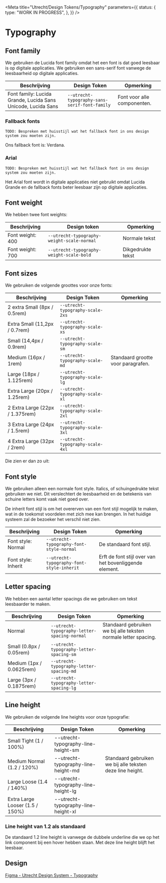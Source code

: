 
<Meta
  title="Utrecht/Design Tokens/Typography"
  parameters={{
    status: {
      type: "WORK IN PROGRESS",
    },
  }}
/>

# Typography

## Font family

We gebruiken de Lucida font family omdat het een font is dat goed leesbaar is op digitale applicaties. We gebruiken een sans-serif font vanwege de leesbaarheid op digitale applicaties.

| Beschrijving                                                 | Design Token                                  | Opmerking                   |
| ------------------------------------------------------------ | --------------------------------------------- | --------------------------- |
| Font family: Lucida Grande, Lucida Sans Unicode, Lucida Sans | `--utrecht-typography-sans-serif-font-family` | Font voor alle componenten. |

### Fallback fonts

`TODO: Bespreken met huisstijl wat het fallback font in ons design system zou moeten zijn.`

Ons fallback font is: Verdana.

### Arial

`TODO: Bespreken met huisstijl wat het fallback font in ons design system zou moeten zijn.`

Het Arial font wordt in digitale applicaties niet gebruikt omdat Lucida Grande en de fallback fonts beter leesbaar zijn op digitale applicaties.

## Font weight

We hebben twee font weights:

| Beschrijving     | Design token                               | Opmerking         |
| ---------------- | ------------------------------------------ | ----------------- |
| Font weight: 400 | `--utrecht-typography-weight-scale-normal` | Normale tekst     |
| Font weight: 700 | `--utrecht-typography-weight-scale-bold`   | Dikgedrukte tekst |

## Font sizes

We gebruiken de volgende groottes voor onze fonts:

| Beschrijving                    | Design Token                     | Opmerking                          |
| ------------------------------- | -------------------------------- | ---------------------------------- |
| 2 extra Small (8px / 0.5rem)    | `--utrecht-typography-scale-2xs` |                                    |
| Extra Small (11,2px / 0.7rem)   | `--utrecht-typography-scale-xs`  |                                    |
| Small (14,4px / 0.9rem)         | `--utrecht-typography-scale-sm`  |                                    |
| Medium (16px / 1rem)            | `--utrecht-typography-scale-md`  | Standaard grootte voor paragrafen. |
| Large (18px / 1.125rem)         | `--utrecht-typography-scale-lg`  |                                    |
| Extra Large (20px / 1.25rem)    | `--utrecht-typography-scale-xl`  |                                    |
| 2 Extra Large (22px / 1.375rem) | `--utrecht-typography-scale-2xl` |                                    |
| 3 Extra Large (24px / 1.5rem)   | `--utrecht-typography-scale-3xl` |                                    |
| 4 Extra Large (32px / 2rem)     | `--utrecht-typography-scale-4xl` |                                    |

Die zien er dan zo uit:

<div style={{ fontSize: "16px" }}>
  <Typeset
    fontFamily={tokens["utrecht"]["typography"]["sans-serif"]["font-family"].value}
    fontWeight={700}
    fontSizes={[
      tokens["utrecht"]["typography"]["scale"]["2xs"]["font-size"].value,
      tokens["utrecht"]["typography"]["scale"]["xs"]["font-size"].value,
      tokens["utrecht"]["typography"]["scale"]["sm"]["font-size"].value,
      tokens["utrecht"]["typography"]["scale"]["md"]["font-size"].value,
      tokens["utrecht"]["typography"]["scale"]["lg"]["font-size"].value,
      tokens["utrecht"]["typography"]["scale"]["xl"]["font-size"].value,
      tokens["utrecht"]["typography"]["scale"]["2xl"]["font-size"].value,
      tokens["utrecht"]["typography"]["scale"]["3xl"]["font-size"].value,
      tokens["utrecht"]["typography"]["scale"]["4xl"]["font-size"].value,
    ]}
    sampleText="Op brute wijze ving de schooljuf de quasi-kalme lynx."
  />
</div>

## Font style

We gebruiken alleen een normale font style. Italics, of schuingedrukte tekst gebruiken we niet. Dit verslechtert de leesbaarheid en de betekenis van schuine letters komt vaak niet goed over.

De inherit font stijl is om het overerven van een font stijl mogelijk te maken, wat in de toekomst voordelen met zich mee kan brengen. In het huidige systeem zal de bezoeker het verschil niet zien.

| Beschrijving        | Design Token                              | Opmerking                                              |
| ------------------- | ----------------------------------------- | ------------------------------------------------------ |
| Font style: Normal  | `--utrecht-typography-font-style-normal`  | De standaard font stijl.                               |
| Font style: Inherit | `--utrecht-typography-font-style-inherit` | Erft de font stijl over van het bovenliggende element. |

## Letter spacing

We hebben een aantal letter spacings die we gebruiken om tekst leesbaarder te maken.

| Beschrijving             | Design Token                                 | Opmerking                                                       |
| ------------------------ | -------------------------------------------- | --------------------------------------------------------------- |
| Normal                   | `--utrecht-typography-letter-spacing-normal` | Standaard gebruiken we bij alle teksten normale letter spacing. |
| Small (0.8px / 0.05rem)  | `--utrecht-typography-letter-spacing-sm`     |                                                                 |
| Medium (1px / 0.0625rem) | `--utrecht-typography-letter-spacing-md`     |                                                                 |
| Large (3px / 0.1875rem)  | `--utrecht-typography-letter-spacing-lg`     |                                                                 |

## Line height

We gebruiken de volgende line heights voor onze typografie:

| Beschrijving                    | Design Token                        | Opmerking                                                 |
| ------------------------------- | ----------------------------------- | --------------------------------------------------------- |
| Small Tight (1 / 100%)          | --utrecht-typography-line-height-sm |                                                           |
| Medium Normal (1.2 / 120%)      | --utrecht-typography-line-height-md | Standaard gebruiken we bij alle teksten deze line height. |
| Large Loose (1.4 / 140%)        | --utrecht-typography-line-height-lg |                                                           |
| Extra Large Looser (1.5 / 150%) | --utrecht-typography-line-height-xl |                                                           |

### Line height van 1.2 als standaard

De standaard 1.2 line height is vanwege de dubbele underline die we op het link component bij een hover hebben staan. Met deze line height blijft het leesbaar.

## Design

[Figma - Utrecht Design System - Typography](https://www.figma.com/file/msb3CfQBefPoruqNQ968Zh/Utrecht-Design-System?node-id=1%3A637)
